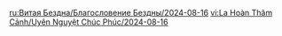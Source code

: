 {{Blessing of the Abyssal Moon
|name       = Searing
|image      = Spiral Abyss Blessing 84.png
|details    = <li>When characters attack Burning opponents, their {{Color|bp|CRIT Rate is increased by 15% and their CRIT DMG is increased by 30%}}.</li>
|time_start = 2024-08-16 04:00:00
|time_end   = 2024-09-16 03:59:59
}}
<noinclude>
<!-- interwikis -->
[[ru:Витая Бездна/Благословение Бездны/2024-08-16]]
[[vi:La Hoàn Thâm Cảnh/Uyên Nguyệt Chúc Phúc/2024-08-16]]
</noinclude>